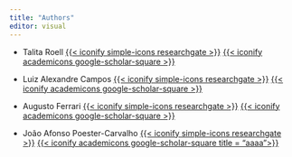 ```yaml
---
title: "Authors"
editor: visual
---
```


-   Talita Roell [{{< iconify simple-icons researchgate >}}](https://www.researchgate.net/profile/Talita-Roell) [{{< iconify academicons google-scholar-square >}}](https://scholar.google.com/citations?user=S1viui0AAAAJ&hl=pt-BR&oi=ao)

-   Luiz Alexandre Campos [{{< iconify simple-icons researchgate >}}](https://researchgate.net/profile/Luiz-Campos-4) [{{< iconify academicons google-scholar-square >}}](https://scholar.google.com/citations?user=LccvYcUAAAAJ&hl=pt-BR&oi=ao)

-   Augusto Ferrari [{{< iconify simple-icons researchgate >}}](https://www.researchgate.net/profile/Augusto-Ferrari-2) [{{< iconify academicons google-scholar-square >}}](https://scholar.google.com/citations?user=tZZvu-IAAAAJ&hl=pt-BR&oi=ao)

-   João Afonso Poester-Carvalho [{{< iconify simple-icons researchgate >}}](https://www.researchgate.net/profile/Joao-Afonso-Poester-Carvalho-2) [{{< iconify academicons google-scholar-square title = "aaaa">}}](https://scholar.google.com.br/citations?user=O8awK9kAAAAJ&hl=pt-BR)
